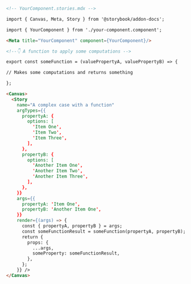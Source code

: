 ```md
<!-- YourComponent.stories.mdx -->

import { Canvas, Meta, Story } from '@storybook/addon-docs';

import { YourComponent } from './your-component.component';

<Meta title="YourComponent" component={YourComponent}/>

<!--👇 A function to apply some computations -->

export const someFunction = (valuePropertyA, valuePropertyB) => {

// Makes some computations and returns something

};

<Canvas>
  <Story
    name="A complex case with a function"
    argTypes={{
      propertyA: {
        options: [
          'Item One',
          'Item Two',
          'Item Three',
        ],
      },
      propertyB: {
        options: [
          'Another Item One',
          'Another Item Two',
          'Another Item Three',
        ],
      },
    }}
    args={{
      propertyA: 'Item One',
      propertyB: 'Another Item One',
    }} 
    render={(args) => {
      const { propertyA, propertyB } = args;
      const someFunctionResult = someFunction(propertyA, propertyB);
      return {
        props: {
          ...args,
          someProperty: someFunctionResult,
        },
      };
    }} />
</Canvas>
```

